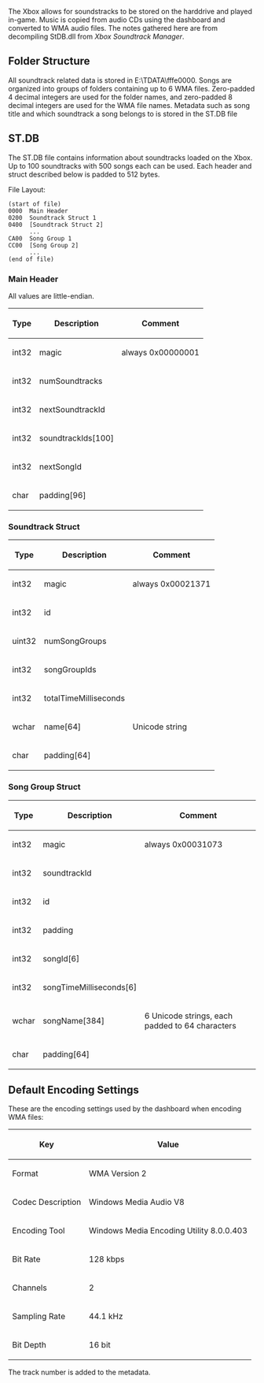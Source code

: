 The Xbox allows for soundstracks to be stored on the harddrive and played in-game. Music is copied from audio CDs using the dashboard and converted to WMA audio files. The notes gathered here are from decompiling StDB.dll from ''Xbox Soundtrack Manager''.

== Folder Structure ==
All soundtrack related data is stored in E:\TDATA\fffe0000. Songs are organized into groups of folders containing up to 6 WMA files. Zero-padded 4 decimal integers are used for the folder names, and zero-padded 8 decimal integers are used for the WMA file names. Metadata such as song title and which soundtrack a song belongs to is stored in the ST.DB file

== ST.DB ==
The ST.DB file contains information about soundtracks loaded on the Xbox. Up to 100 soundtracks with 500 songs each can be used. Each header and struct described below is padded to 512 bytes.

File Layout:

<pre>(start of file)
0000  Main Header
0200  Soundtrack Struct 1
0400  [Soundtrack Struct 2]
      ...
CA00  Song Group 1
CC00  [Song Group 2]
      ...
(end of file)
</pre>
=== Main Header ===
All values are little-endian.

{| class="wikitable"
! Type
! Description
! Comment
|-
| int32
| magic
| always 0x00000001
|-
| int32
| numSoundtracks
|
|-
| int32
| nextSoundtrackId
|
|-
| int32
| soundtrackIds[100]
|
|-
| int32
| nextSongId
|
|-
| char
| padding[96]
|
|}

=== Soundtrack Struct ===
{| class="wikitable"
! Type
! Description
! Comment
|-
| int32
| magic
| always 0x00021371
|-
| int32
| id
|
|-
| uint32
| numSongGroups
|
|-
| int32
| songGroupIds
|
|-
| int32
| totalTimeMilliseconds
|
|-
| wchar
| name[64]
| Unicode{{FIXME|reason=Encoding? UCS-2?}} string
|-
| char
| padding[64]
|
|}

=== Song Group Struct ===
{| class="wikitable"
! Type
! Description
! Comment
|-
| int32
| magic
| always 0x00031073
|-
| int32
| soundtrackId
|
|-
| int32
| id
|
|-
| int32
| padding
|
|-
| int32
| songId[6]
|
|-
| int32
| songTimeMilliseconds[6]
|
|-
| wchar
| songName[384]
| 6 Unicode{{FIXME|reason=Encoding? UCS-2?}} strings, each padded to 64 characters
|-
| char
| padding[64]
|
|}

== Default Encoding Settings ==
These are the encoding settings used by the dashboard when encoding WMA files:

{| class="wikitable"
! Key
! Value
|-
| Format
| WMA Version 2
|-
| Codec Description
| Windows Media Audio V8
|-
| Encoding Tool
| Windows Media Encoding Utility 8.0.0.403
|-
| Bit Rate
| 128 kbps
|-
| Channels
| 2
|-
| Sampling Rate
| 44.1 kHz
|-
| Bit Depth
| 16 bit
|}

The track number is added to the metadata.